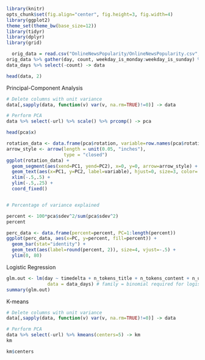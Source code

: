 ```r
library(knitr)
opts_chunk$set(fig.align="center", fig.height=3, fig.width=4)
library(ggplot2)
theme_set(theme_bw(base_size=12))
library(tidyr)
library(dplyr)
library(grid)
```

```r
  orig_data = read.csv("OnlineNewsPopularity/OnlineNewsPopularity.csv", header = TRUE)
orig_data %>% gather(day, count, weekday_is_monday:weekday_is_sunday) %>% head(15) -> data_days
data_days %>% select(-count) -> data

head(data, 2)
```

Principal-Component Analysis

```r

# Delete columns with unit variance
data[,sapply(data, function(v) var(v, na.rm=TRUE)!=0)] -> data

# Perform PCA
data %>% select(-url) %>% scale() %>% prcomp() -> pca

head(pca$x)  

rotation_data <- data.frame(pca$rotation, variable=row.names(pca$rotation))
arrow_style <- arrow(length = unit(0.05, "inches"),
                     type = "closed")
ggplot(rotation_data) + 
  geom_segment(aes(xend=PC1, yend=PC2), x=0, y=0, arrow=arrow_style) + 
  geom_text(aes(x=PC1, y=PC2, label=variable), hjust=0, size=3, color='red') + 
  xlim(-.5,.5) + 
  ylim(-.5,.25) +
  coord_fixed()


# Percentage of variance explained

percent <- 100*pca$sdev^2/sum(pca$sdev^2)
percent

perc_data <- data.frame(percent=percent, PC=1:length(percent))
ggplot(perc_data, aes(x=PC, y=percent, fill=percent)) + 
  geom_bar(stat="identity") + 
  geom_text(aes(label=round(percent, 2)), size=4, vjust=-.5) + 
  ylim(0, 80)
```

Logistic Regression

```r

glm.out <- lm(day ~ timedelta + n_tokens_title + n_tokens_content + n_unique_tokens + n_non_stop_words + n_non_stop_unique_tokens + num_hrefs + num_self_hrefs + num_imgs + num_videos + average_token_length + num_keywords + data_channel_is_lifestyle + data_channel_is_entertainment + data_channel_is_bus + data_channel_is_socmed + data_channel_is_tech + data_channel_is_world + kw_min_min + kw_max_min + kw_avg_min + kw_min_max + kw_max_max + kw_avg_max + kw_min_avg + kw_max_avg + kw_avg_avg + self_reference_min_shares + self_reference_max_shares + self_reference_avg_sharess + is_weekend + LDA_00 + LDA_01 + LDA_02 + LDA_03 + LDA_04 + global_subjectivity + global_sentiment_polarity + global_rate_positive_words + global_rate_negative_words + rate_positive_words + rate_negative_words + avg_positive_polarity + min_positive_polarity + max_positive_polarity + avg_negative_polarity + min_negative_polarity + max_negative_polarity + title_subjectivity + title_sentiment_polarity + abs_title_subjectivity + abs_title_sentiment_polarity,
               data = data_days) # family = binomial required for logistic regression
summary(glm.out)

```

K-means

```r
# Delete columns with unit variance
data[,sapply(data, function(v) var(v, na.rm=TRUE)!=0)] -> data

# Perform PCA
data %>% select(-url) %>% kmeans(centers=5) -> km
km

km$centers
```


